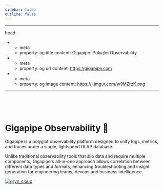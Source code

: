 ```yaml
---
sidebar: false
outline: false
---
```

---
head:
  - - meta
    - property: og:title
      content: Gigapipe: Polyglot Observability
  - - meta
    - property: og:url
      content: https://gigapipe.com
  - - meta
    - property: og:image
      content: https://i.imgur.com/w9MZrzK.png
---


<Docs />

<br /> 

<br />

<br />

# Gigapipe Observability 🔮 

Gigapipe is a polyglot observability platform designed to unify logs, metrics, and traces under a single, lightspeed OLAP database. 

Unlike traditional observability tools that silo data and require multiple components, Gigapipe's all-in-one approach allows correlation between different data types and formats, enhancing troubleshooting and insight generation for engineering teams, devops and business intelligence.

<a href="/about"><img src="/qryn_cloud.png" alt="qryn_cloud" /></a>


